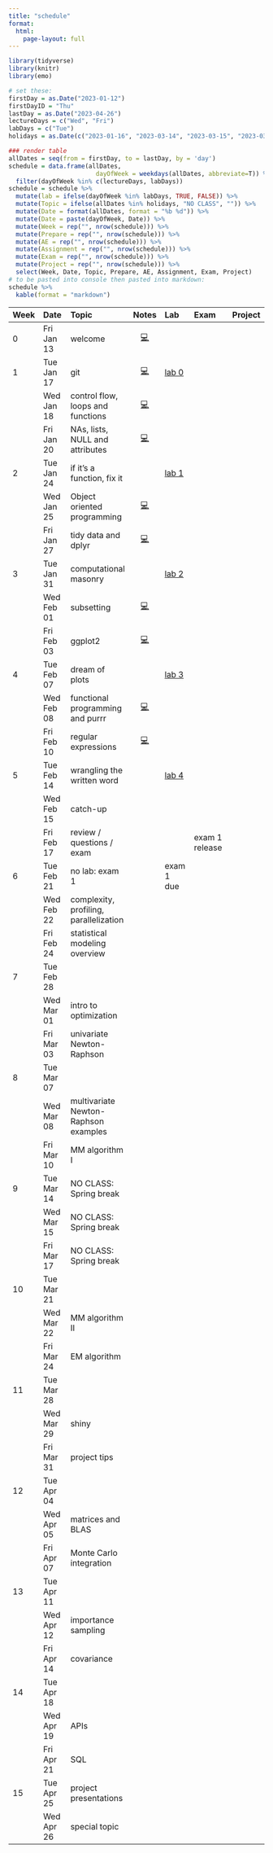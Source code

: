 ```yaml
---
title: "schedule"
format: 
  html: 
    page-layout: full
---
```


```r
library(tidyverse)
library(knitr)
library(emo)
```

```r
# set these:
firstDay = as.Date("2023-01-12")
firstDayID = "Thu"
lastDay = as.Date("2023-04-26")
lectureDays = c("Wed", "Fri")
labDays = c("Tue")
holidays = as.Date(c("2023-01-16", "2023-03-14", "2023-03-15", "2023-03-17"))

### render table
allDates = seq(from = firstDay, to = lastDay, by = 'day')
schedule = data.frame(allDates,
                        dayOfWeek = weekdays(allDates, abbreviate=T)) %>%
  filter(dayOfWeek %in% c(lectureDays, labDays))
schedule = schedule %>%
  mutate(lab = ifelse(dayOfWeek %in% labDays, TRUE, FALSE)) %>%
  mutate(Topic = ifelse(allDates %in% holidays, "NO CLASS", "")) %>%
  mutate(Date = format(allDates, format = "%b %d")) %>%
  mutate(Date = paste(dayOfWeek, Date)) %>%
  mutate(Week = rep("", nrow(schedule))) %>%
  mutate(Prepare = rep("", nrow(schedule))) %>%
  mutate(AE = rep("", nrow(schedule))) %>%
  mutate(Assignment = rep("", nrow(schedule))) %>%
  mutate(Exam = rep("", nrow(schedule))) %>%
  mutate(Project = rep("", nrow(schedule))) %>%
  select(Week, Date, Topic, Prepare, AE, Assignment, Exam, Project)
# to be pasted into console then pasted into markdown:
schedule %>%
  kable(format = "markdown")
```

| Week | Date       | Topic                                     |              Notes              | Lab                      | Exam | Project |
|:---------|:------------|:-------------|:--------:|:------------|:--------------------|:---------|
| 0    | Fri Jan 13 | welcome                                   |  [💻](/slides/01-welcome.html)  |                          |      |         |
| 1    | Tue Jan 17 | git                                       | [💻](/slides/lab0-welcome.html) | [lab 0](/labs/lab0.html) |      |         |
|      | Wed Jan 18 | control flow, loops and functions         |    [💻](/slides/lec02.html)     |                          |      |         |
|      | Fri Jan 20 | NAs, lists, NULL and attributes           |    [💻](/slides/lec03.html)     |                          |      |         |
| 2    | Tue Jan 24 | if it's a function, fix it                |                                 | [lab 1](/labs/lab1.html) |      |         |
|      | Wed Jan 25 | Object oriented programming               |    [💻](/slides/lec04.html)     |                          |      |         |
|      | Fri Jan 27 | tidy data and dplyr           |  [💻](/slides/lec05.html)                                |                          |      |         |
| 3    | Tue Jan 31 | computational masonry                                          |                                 |   [lab 2](/labs/lab2.html)                       |      |         |
|      | Wed Feb 01 | subsetting                                   | [💻](/slides/lec06.html)                                |                          |      |         |
|      | Fri Feb 03 | ggplot2          | [💻](/slides/lec07.html)                                |                          |      |         |
| 4    | Tue Feb 07 | dream of plots                                          |                                 |  [lab 3](/labs/lab3.html)                        |      |         |
|      | Wed Feb 08 | functional programming and purrr   |  [💻](/slides/lec08.html)                               |                          |      |         |
|      | Fri Feb 10 | regular expressions                     |  [💻](/slides/lec09.html)                               |                          |      |         |
| 5    | Tue Feb 14 | wrangling the written word                                         |                                 |  [lab 4](/labs/lab4.html)                         |      |         |
|      | Wed Feb 15 | catch-up |                                 |                          |      |         |
|      | Fri Feb 17 | review / questions / exam                                   |                                 |                          | exam 1 release  |         |
| 6    | Tue Feb 21 | no lab: exam 1                                        |                                 | exam 1 due                         |      |         |
|      | Wed Feb 22 | complexity, profiling, parallelization             |                                 |                          |      |         |
|      | Fri Feb 24 |statistical modeling overview                    |                                 |                          |      |         |
| 7    | Tue Feb 28 |                                           |                                 |                          |      |         |
|      | Wed Mar 01 | intro to optimization                |                                 |                          |      |         |
|      | Fri Mar 03 | univariate Newton-Raphson      |                                 |                          |      |         |
| 8    | Tue Mar 07 |                                           |                                 |                          |      |         |
|      | Wed Mar 08 | multivariate Newton-Raphson examples                            |                                 |                          |      |         |
|      | Fri Mar 10 | MM algorithm I                          |                                 |                          |      |         |
| 9    | Tue Mar 14 | NO CLASS: Spring break                    |                                 |                          |      |         |
|      | Wed Mar 15 | NO CLASS: Spring break                    |                                 |                          |      |         |
|      | Fri Mar 17 | NO CLASS: Spring break                    |                                 |                          |      |         |
| 10   | Tue Mar 21 |                                           |                                 |                          |      |         |
|      | Wed Mar 22 | MM algorithm II                            |                                 |                          |      |         |
|      | Fri Mar 24 | EM algorithm                         |                                 |                          |      |         |
| 11   | Tue Mar 28 |                                           |                                 |                          |      |         |
|      | Wed Mar 29 | shiny                              |                                 |                          |      |         |
|      | Fri Mar 31 | project tips                                     |                                 |                          |      |         |
| 12   | Tue Apr 04 |                                           |                                 |                          |      |         |
|      | Wed Apr 05 | matrices and BLAS                   |                                 |                          |      |         |
|      | Fri Apr 07 | Monte Carlo integration                    |                                 |                          |      |         |
| 13   | Tue Apr 11 |                                           |                                 |                          |      |         |
|      | Wed Apr 12 | importance sampling                                 |                                 |                          |      |         |
|      | Fri Apr 14 | covariance                                |                                 |                          |      |         |
| 14   | Tue Apr 18 |                                           |                                 |                          |      |         |
|      | Wed Apr 19 | APIs                                      |                                 |                          |      |         |
|      | Fri Apr 21 | SQL                                       |                                 |                          |      |         |
| 15   | Tue Apr 25 | project presentations                     |                                 |                          |      |         |
|      | Wed Apr 26 | special topic                             |                                 |                          |      |         |
